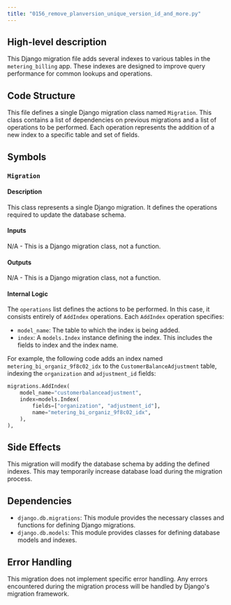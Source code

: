 ```yaml
---
title: "0156_remove_planversion_unique_version_id_and_more.py"
---
```


## High-level description
This Django migration file adds several indexes to various tables in the `metering_billing` app. These indexes are designed to improve query performance for common lookups and operations.

## Code Structure
This file defines a single Django migration class named `Migration`. This class contains a list of dependencies on previous migrations and a list of operations to be performed. Each operation represents the addition of a new index to a specific table and set of fields.

## Symbols

### `Migration`
#### Description
This class represents a single Django migration. It defines the operations required to update the database schema.

#### Inputs
N/A - This is a Django migration class, not a function.

#### Outputs
N/A - This is a Django migration class, not a function.

#### Internal Logic
The `operations` list defines the actions to be performed. In this case, it consists entirely of `AddIndex` operations. Each `AddIndex` operation specifies:
- `model_name`: The table to which the index is being added.
- `index`: A `models.Index` instance defining the index. This includes the fields to index and the index name.

For example, the following code adds an index named `metering_bi_organiz_9f8c02_idx` to the `CustomerBalanceAdjustment` table, indexing the `organization` and `adjustment_id` fields:
```python
migrations.AddIndex(
    model_name="customerbalanceadjustment",
    index=models.Index(
        fields=["organization", "adjustment_id"],
        name="metering_bi_organiz_9f8c02_idx",
    ),
),
```

## Side Effects
This migration will modify the database schema by adding the defined indexes. This may temporarily increase database load during the migration process.

## Dependencies
- `django.db.migrations`: This module provides the necessary classes and functions for defining Django migrations.
- `django.db.models`: This module provides classes for defining database models and indexes.

## Error Handling
This migration does not implement specific error handling. Any errors encountered during the migration process will be handled by Django's migration framework.
